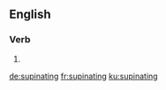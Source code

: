 
==English==

===Verb===
{{head|en|present participle}}

# {{present participle of|supinate|lang=en}}

[[de:supinating]]
[[fr:supinating]]
[[ku:supinating]]